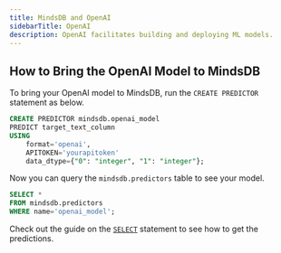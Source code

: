 ```yaml
---
title: MindsDB and OpenAI
sidebarTitle: OpenAI
description: OpenAI facilitates building and deploying ML models.
---
```


## How to Bring the OpenAI Model to MindsDB

To bring your OpenAI model to MindsDB, run the `CREATE PREDICTOR`
statement as below.

```sql
CREATE PREDICTOR mindsdb.openai_model
PREDICT target_text_column
USING
    format='openai',
    APITOKEN='yourapitoken'
    data_dtype={"0": "integer", "1": "integer"};
```

Now you can query the `mindsdb.predictors` table to see your model.

```sql
SELECT *
FROM mindsdb.predictors
WHERE name='openai_model';
```

Check out the guide on the [`SELECT`](/sql/api/select/) statement to see
how to get the predictions.
